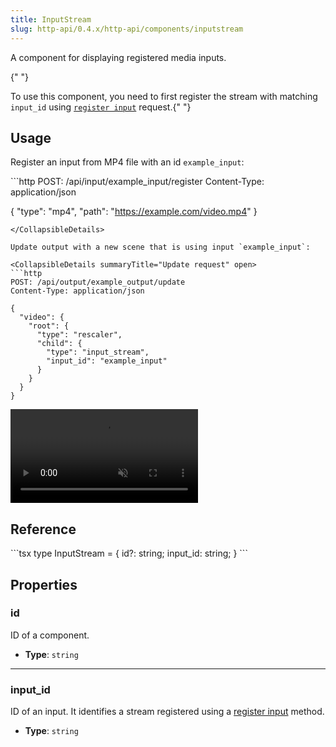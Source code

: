 ```yaml
---
title: InputStream
slug: http-api/0.4.x/http-api/components/inputstream
---
```



A component for displaying registered media inputs.

<Aside>
  {" "}

  To use this component, you need to first register the stream with matching `input_id`
  using [`register input`](/http-api/0.4.x/routes#register-input) request.{" "}
</Aside>

## Usage

Register an input from MP4 file with an id `example_input`:

<CollapsibleDetails summaryTitle="Register input request" open>
  ```http
  POST: /api/input/example_input/register
  Content-Type: application/json

  {
    "type": "mp4",
    "path": "https://example.com/video.mp4"
  }
  ```
</CollapsibleDetails>

Update output with a new scene that is using input `example_input`:

<CollapsibleDetails summaryTitle="Update request" open>
  ```http
  POST: /api/output/example_output/update
  Content-Type: application/json

  {
    "video": {
      "root": {
        "type": "rescaler",
        "child": {
          "type": "input_stream",
          "input_id": "example_input"
        }
      }
    }
  }
  ```
</CollapsibleDetails>

<CollapsibleDetails summaryTitle="Example output">
  <video autoplay loop muted src={ExampleImage} alt="example output" />
</CollapsibleDetails>

## Reference

<CollapsibleDetails summaryTitle="Type definitions" open>
  ```tsx
  type InputStream = {
    id?: string;
    input_id: string;
  }
  ```
</CollapsibleDetails>

## Properties

### id

ID of a component.

* **Type**: `string`

***

### input\_id

ID of an input. It identifies a stream registered using a [register input](/http-api/0.4.x/routes#register-input) method.

* **Type**: `string`
